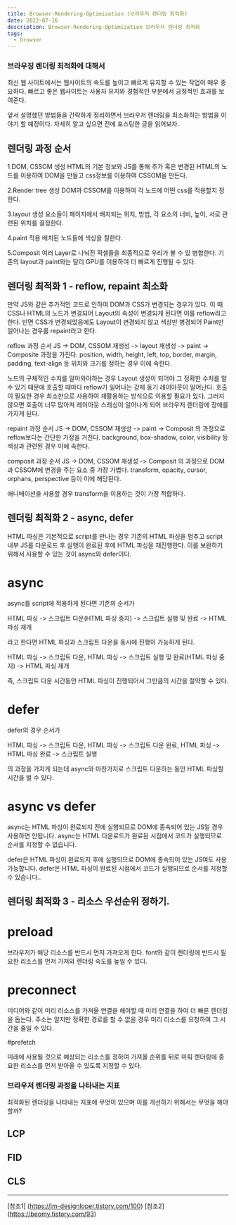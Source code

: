 ```yaml
---
title: Browser-Rendering-Optimization (브라우저 렌더링 최적화)
date: 2022-07-16
description: Browser-Rendering-Optimization 브라우저 렌더링 최적화
tags:
  - browser
---
```


### 브라우징 렌더링 최적화에 대해서

최신 웹 사이트에서는 웹사이트의 속도를 높이고 빠르게 유지할 수 있는 작업이 매우 중요하다.
빠르고 좋은 웹사이트는 사용자 유지와 경험적인 부분에서 긍정적인 효과를 보여준다.

앞서 설명했던 방법들을 간략하게 정리하면서 브라우저 렌더링을 최소화하는 방법을 이야기 할 예정이다. 자세히 알고 싶으면 전에 포스팅한 글을 읽어보자.

## 렌더링 과정 순서
1.DOM, CSSOM 생성
HTML의 기본 정보와 JS를 통해 추가 혹은 변경된 HTML의 노드를 이용하여 DOM을 만들고 css정보를 이용하여 CSSOM을 만든다.

2.Render tree 생성
DOM과 CSSOM를 이용하여 각 노드에 어떤 css를 적용할지 정한다.

3.layout 생성
요소들이 페이지에서 배치되는 위치, 방법, 각 요소의 너비, 높이, 서로 관련된 위치를 결정한다.

4.paint 적용 
배치된 노드들에 색상을 칠한다.

5.Composit
여러 Layer로 나눠진 픽셀들을 최종적으로 우리가 볼 수 있 병합한다. 기존의 layout과 paint와는 달리 GPU를 이용하여 더 빠르게 진행될 수 있다.


## 렌더링 최적화 1 - reflow, repaint 최소화
만약 JS와 같은 추가적인 코드로 인하여 DOM과 CSS가 변경되는 경우가 있다.
이 때 CSS나 HTML의 노드가 변경되어 Layout의 속성이 변경되게 된다면 이를 reflow라고 한다.
반면 CSS가 변경되었음에도 Layout이 변경되지 않고 색상만 병경되어 Paint만 일어나는 경우를 repaint라고 한다.

reflow 과정 순서
JS -> DOM, CSSOM 재생성 -> layout 재생성 -> paint -> Composite 과정을 가진다.
position, width, height, left, top, border, margin, padding, text-align 등 위치와 크기를 정하는 경우 이에 속한다.

노드의 구체적인 수치를 알아와야하는 경우 Layout 생성이 되어야 그 정확한 수치를 알 수 있기 때문에 호출할 때마다 reflow가 일어나는 강제 동기 레이아웃이 일어난다. 호출이 필요한 경우 최소한으로 사용하여 재활용하는 방식으로 이용할 필요가 있다. 그러지 않으면 호출이 너무 많아져 레이아웃 스레싱이 일어나게 되어 브라우저 렌더링에 장애를 가지게 된다.

repaint 과정 순서
JS -> DOM, CSSOM 재생성 -> paint -> Composit 의 과정으로 reflow보다는 간단한 가정을 거친다.
background, box-shadow, color, visibility 등 색상과 관련된 경우 이에 속한다.

composit 과정 순서
JS -> DOM, CSSOM 재생성 -> Composit 의 과정으로 DOM과 CSSOM에 변경을 주는 요소 중 가장 가볍다.
transform, opacity, cursor, orphans, perspective 등이 이에 해당된다.

애니매이션을 사용할 경우 transform을 이용하는 것이 가장 적합하다.


## 렌더링 최적화 2 - async, defer

HTML 파싱은 기본적으로 script를 만나는 경우 기존의 HTML 파싱을 멈추고 script 내부 JS를 다운로드 후 실행이 완료된 후에 HTML 파싱을 재진행한다.
이를 보완하기 위해서 사용할 수 있는 것이 async와 defer이다.

# async

async를 script에 적용하게 된다면 기존의 순서가

HTML 파싱 -> 스크립트 다운(HTML 파싱 중지) -> 스크립트 실행 및 완료 -> HTML 파싱 재개

라고 한다면 HTML 파싱과 스크립트 다운을 동시에 진행이 가능하게 된다.

HTML 파싱 -> 스크립트 다운, HTML 파싱 -> 스크립트 실행 및 완료(HTML 파싱 중지) -> HTML 파싱 재개

즉, 스크립트 다운 시간동안 HTML 파싱이 진행되어서 그만큼의 시간을 절약할 수 있다.

# defer

defer의 경우 순서가

HTML 파싱 -> 스크립트 다운, HTML 파싱 -> 스크립트 다운 완료, HTML 파싱 -> HTML 파싱 완료 -> 스크립트 실행

의 과정을 가지게 되는데 async와 마찬가지로 스크립트 다운하는 동안 HTML 파싱할 시간을 벌 수 있다.

# async vs defer

async는 HTML 파싱이 완료되지 전에 실행되므로 DOM에 종속되어 있는 JS일 경우 사용하면 안됩니다.
async는 HTML 다운로드가 완료된 시점에서 코드가 실행되므로 순서를 지정할 수 없습니다.

defer은 HTML 파싱이 완료되지 후에 실행되므로 DOM에 종속되어 있는 JS여도 사용 가능합니다.
defer은 HTML 파싱이 완료된 시점에서 코드가 실행되므로 순서를 지정할 수 있습니다..


## 렌더링 최적화 3 - 리소스 우선순위 정하기.

# preload

브라우저가 해당 리소스를 반드시 먼저 가져오게 한다. font와 같이 렌더링에 반드시 필요한 리소스를 먼저 가져와 렌더링 속도를 높일 수 있다.

# preconnect 

미디어와 같이 미리 리소스를 가져올 연결을 해야할 때 미리 연결을 하여 더 빠른 렌더링을 돕는다.
주소는 알지만 정확한 경로를 할 수 없을 경우 미리 리소스를 요청하여 그 시간을 줄일 수 있다.

#prefetch

미래에 사용될 것으로 예상되는 리소스를 정하여 가져올 순위를 뒤로 미뤄 렌더링에 중요한 리소스를 먼저 받아올 수 있도록 지정할 수 있다.

### 브라우저 렌더링 과정을 나타내는 지표

최적화된 렌더링을 나타내는 지표에 무엇이 있으며 이를 개선하기 위해서는 무엇을 해야할까?

## LCP

## FID

## CLS
---

[참조1] (https://im-designloper.tistory.com/100)
[참조2] (https://beomy.tistory.com/93)
